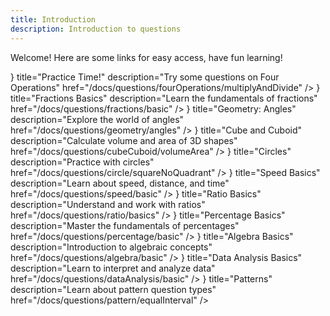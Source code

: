 ```yaml
---
title: Introduction
description: Introduction to questions
---
```




Welcome! Here are some links for easy access, have fun learning!

<Cards>
  <Card
    icon={<FileQuestion />}
    title="Practice Time!"
    description="Try some questions on Four Operations"
    href="/docs/questions/fourOperations/multiplyAndDivide"
  />
  <Card
    icon={<FileQuestion />}
    title="Fractions Basics"
    description="Learn the fundamentals of fractions"
    href="/docs/questions/fractions/basic"
  />
  <Card
    icon={<FileQuestion />}
    title="Geometry: Angles"
    description="Explore the world of angles"
    href="/docs/questions/geometry/angles"
  />
  <Card
    icon={<FileQuestion />}
    title="Cube and Cuboid"
    description="Calculate volume and area of 3D shapes"
    href="/docs/questions/cubeCuboid/volumeArea"
  />
  <Card
    icon={<FileQuestion />}
    title="Circles"
    description="Practice with circles"
    href="/docs/questions/circle/squareNoQuadrant"
  />
  <Card
    icon={<FileQuestion />}
    title="Speed Basics"
    description="Learn about speed, distance, and time"
    href="/docs/questions/speed/basic"
  />
  <Card
    icon={<FileQuestion />}
    title="Ratio Basics"
    description="Understand and work with ratios"
    href="/docs/questions/ratio/basics"
  />
  <Card
    icon={<FileQuestion />}
    title="Percentage Basics"
    description="Master the fundamentals of percentages"
    href="/docs/questions/percentage/basic"
  />
  <Card
    icon={<FileQuestion />}
    title="Algebra Basics"
    description="Introduction to algebraic concepts"
    href="/docs/questions/algebra/basic"
  />
  <Card
    icon={<FileQuestion />}
    title="Data Analysis Basics"
    description="Learn to interpret and analyze data"
    href="/docs/questions/dataAnalysis/basic"
  />
  <Card
    icon={<FileQuestion />}
    title="Patterns"
    description="Learn about pattern question types"
    href="/docs/questions/pattern/equalInterval"
  />
</Cards>
